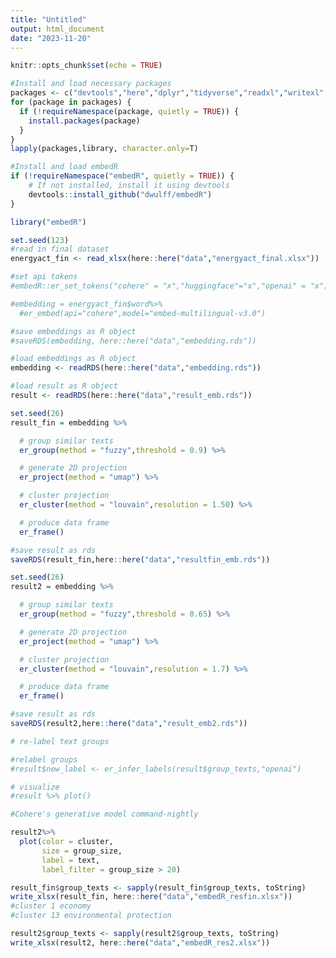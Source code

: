 ```yaml
---
title: "Untitled"
output: html_document
date: "2023-11-20"
---
```


```r
knitr::opts_chunk$set(echo = TRUE)
```

```r
#Install and load necessary packages
packages <- c("devtools","here","dplyr","tidyverse","readxl","writexl","hunspell")
for (package in packages) {
  if (!requireNamespace(package, quietly = TRUE)) {
    install.packages(package)
  }
}
lapply(packages,library, character.only=T)
```

```r
#Install and load embedR
if (!requireNamespace("embedR", quietly = TRUE)) {
    # If not installed, install it using devtools
    devtools::install_github("dwulff/embedR")
}

library("embedR")
```

```r
set.seed(123)
#read in final dataset
energyact_fin <- read_xlsx(here::here("data","energyact_final.xlsx"))

#set api tokens
#embedR::er_set_tokens("cohere" = "x","huggingface"="x","openai" = "x")

#embedding = energyact_fin$word%>%
  #er_embed(api="cohere",model="embed-multilingual-v3.0")

#save embeddings as R object
#saveRDS(embedding, here::here("data","embedding.rds"))

#load embeddings as R object
embedding <- readRDS(here::here("data","embedding.rds"))

#load result as R object
result <- readRDS(here::here("data","result_emb.rds"))
```

```r
set.seed(26)
result_fin = embedding %>%

  # group similar texts
  er_group(method = "fuzzy",threshold = 0.9) %>%

  # generate 2D projection
  er_project(method = "umap") %>%

  # cluster projection
  er_cluster(method = "louvain",resolution = 1.50) %>%

  # produce data frame
  er_frame()

#save result as rds
saveRDS(result_fin,here::here("data","resultfin_emb.rds"))
```

```r
set.seed(26)
result2 = embedding %>%

  # group similar texts
  er_group(method = "fuzzy",threshold = 0.65) %>%

  # generate 2D projection
  er_project(method = "umap") %>%

  # cluster projection
  er_cluster(method = "louvain",resolution = 1.7) %>%

  # produce data frame
  er_frame()

#save result as rds
saveRDS(result2,here::here("data","result_emb2.rds"))
```


```r
# re-label text groups

#relabel groups
#result$new_label <- er_infer_labels(result$group_texts,"openai")

# visualize
#result %>% plot()

#Cohere's generative model command-nightly
```

```r
result2%>%
  plot(color = cluster,
       size = group_size,
       label = text,
       label_filter = group_size > 20)
```

```r
result_fin$group_texts <- sapply(result_fin$group_texts, toString)
write_xlsx(result_fin, here::here("data","embedR_resfin.xlsx"))
#cluster 1 economy
#cluster 13 environmental protection
```

```r
result2$group_texts <- sapply(result2$group_texts, toString)
write_xlsx(result2, here::here("data","embedR_res2.xlsx"))
```



